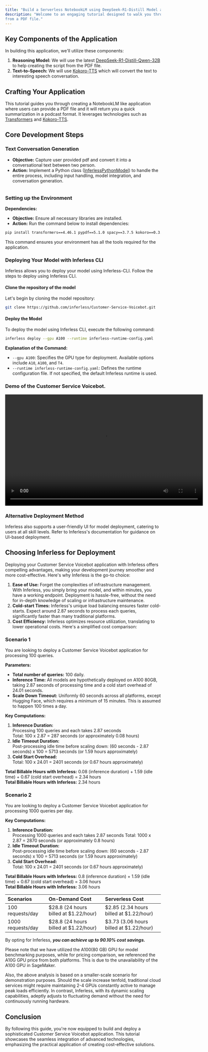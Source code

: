 ```yaml
---
title: "Build a Serverless NotebookLM using DeepSeek-R1-Distill Model and Kokoro-TTS"
description: "Welcome to an engaging tutorial designed to walk you through creating a open-source NotebookLM. You'll learn to integrate reasoning model like DeepSeek-R1-Distill and Kokoro text-to-speech model to develop a interesting podcast 
from a PDF file."
---
```

## Key Components of the Application
In building this application, we'll utilize these components:

1. __Reasoning Model:__ We will use the latest [DeepSeek-R1-Distill-Qwen-32B](https://huggingface.co/deepseek-ai/DeepSeek-R1-Distill-Qwen-32B) to help creating the script from the PDF file.
2. __Text-to-Speech:__ We will use [Kokoro-TTS](https://huggingface.co/hexgrad/Kokoro-82M) which will convert the text to interesting speech conversation.

## Crafting Your Application
This tutorial guides you through creating a NotebookLM like application where users can provide a PDF file and it will return you a quick summarization in a podcast format. 
It leverages technologies such as [Transformers](https://github.com/huggingface/transformers) and [Kokoro-TTS](https://github.com/hexgrad/kokoro).


## Core Development Steps
### Text Conversation Generation
- __Objective:__ Capture user provided pdf and convert it into a conversational text between two person.
- __Action:__ Implement a Python class ([InferlessPythonModel](https://github.com/inferless/Customer-Service-Voicebot/blob/main/app.py)) to handle the entire process, including input handling, model integration, and conversation generation.

```python

```
### Setting up the Environment
__Dependencies:__
- __Objective:__ Ensure all necessary libraries are installed.
- __Action:__ Run the command below to install dependencies:
```bash
pip install transformers==4.46.1 pypdf==5.1.0 spacy==3.7.5 kokoro==0.3.1 soundfile==0.12.1 accelerate==1.0.1 pydub==0.25.1
```
This command ensures your environment has all the tools required for the application.

### Deploying Your Model with Inferless CLI
Inferless allows you to deploy your model using Inferless-CLI. Follow the steps to deploy using Inferless CLI.

#### Clone the repository of the model
Let's begin by cloning the model repository:
```bash
git clone https://github.com/inferless/Customer-Service-Voicebot.git
```

#### Deploy the Model
To deploy the model using Inferless CLI, execute the following command:
```bash
inferless deploy --gpu A100 --runtime inferless-runtime-config.yaml
```

**Explanation of the Command:**

- `--gpu A100`: Specifies the GPU type for deployment. Available options include `A10`, `A100`, and `T4`.
- `--runtime inferless-runtime-config.yaml`: Defines the runtime configuration file. If not specified, the default Inferless runtime is used.

### Demo of the Customer Service Voicebot.
<video width="640" height="360" controls>
  <source src="/videos/customer-support-bot.mp4" type="video/mp4"/>
  Your browser does not support the video tag.
</video>


### Alternative Deployment Method
Inferless also supports a user-friendly UI for model deployment, catering to users at all skill levels. Refer to Inferless's documentation for guidance on UI-based deployment.
## Choosing Inferless for Deployment
Deploying your Customer Service Voicebot application with Inferless offers compelling advantages, making your development journey smoother and more cost-effective. Here's why Inferless is the go-to choice:
1. __Ease of Use:__ Forget the complexities of infrastructure management. With Inferless, you simply bring your model, and within minutes, you have a working endpoint. Deployment is hassle-free, without the need for in-depth knowledge of scaling or infrastructure maintenance.
2. __Cold-start Times:__ Inferless's unique load balancing ensures faster cold-starts. Expect around 2.87 seconds to process each queries, significantly faster than many traditional platforms.
3. __Cost Efficiency:__ Inferless optimizes resource utilization, translating to lower operational costs. Here's a simplified cost comparison:

### Scenario 1
You are looking to deploy a Customer Service Voicebot application for processing 100 queries.<br />

__Parameters:__
- __Total number of queries:__ 100 daily.<br />
- __Inference Time:__ All models are hypothetically deployed on A100 80GB, taking 2.87 seconds of processing time and a cold start overhead of 24.01 seconds.<br />
- __Scale Down Timeout:__ Uniformly 60 seconds across all platforms, except Hugging Face, which requires a minimum of 15 minutes. This is assumed to happen 100 times a day.<br />

__Key Computations:__
1. __Inference Duration:__ <br/>
Processing 100 queries and each takes 2.87 seconds<br/>
Total: 100 x 2.87 = 287 seconds (or approximately 0.08 hours)
2. __Idle Timeout Duration:__<br/>
Post-processing idle time before scaling down: (60 seconds - 2.87 seconds) x 100 = 5713 seconds (or 1.59 hours approximately)<br/>
3. __Cold Start Overhead:__<br/>
Total: 100 x 24.01 = 2401 seconds (or 0.67 hours approximately)<br/>

__Total Billable Hours with Inferless:__ 0.08 (inference duration) + 1.59 (idle time) + 0.67 (cold start overhead)  = 2.34 hours<br/>
__Total Billable Hours with Inferless:__ 2.34 hours<br/>

### Scenario 2
You are looking to deploy a Customer Service Voicebot application for processing 1000 queries per day.<br />

__Key Computations:__<br />
1. __Inference Duration:__<br />
Processing 1000 queries and each takes 2.87 seconds
Total: 1000 x 2.87 = 2870 seconds (or approximately 0.8 hours)‍
2. __Idle Timeout Duration:__<br/>
Post-processing idle time before scaling down: (60 seconds - 2.87 seconds) x 100 = 5713 seconds (or 1.59 hours approximately)<br/>
3. __Cold Start Overhead:__<br/>
Total: 100 x 24.01 = 2401 seconds (or 0.67 hours approximately)<br/>

__Total Billable Hours with Inferless:__ 0.8 (inference duration) + 1.59 (idle time) + 0.67 (cold start overhead)  = 3.06 hours<br/>
__Total Billable Hours with Inferless:__ 3.06 hours<br/>


| Scenarios | On-Demand Cost | Serverless Cost|
| :--- | :---- | :---- |
|  100 requests/day | \$28.8 (24 hours billed at $1.22/hour) | \$2.85 (2.34 hours billed at $1.22/hour) |
|  1000 requests/day | \$28.8 (24 hours billed at $1.22/hour) | \$3.73 (3.06 hours billed at $1.22/hour) |

By opting for Inferless, **_you can achieve up to 90.10% cost savings._**<br/>

Please note that we have utilized the A100(80 GB) GPU for model benchmarking purposes, while for pricing comparison, we referenced the A10G GPU price from both platforms. This is due to the unavailability of the A100 GPU in SageMaker.

Also, the above analysis is based on a smaller-scale scenario for demonstration purposes. Should the scale increase tenfold, traditional cloud services might require maintaining 2-4 GPUs constantly active to manage peak loads efficiently. In contrast, Inferless, with its dynamic scaling capabilities, adeptly adjusts to fluctuating demand without the need for continuously running hardware.<br/>
## Conclusion
By following this guide, you're now equipped to build and deploy a sophisticated Customer Service Voicebot application. This tutorial showcases the seamless integration of advanced technologies, emphasizing the practical application of creating cost-effective solutions.